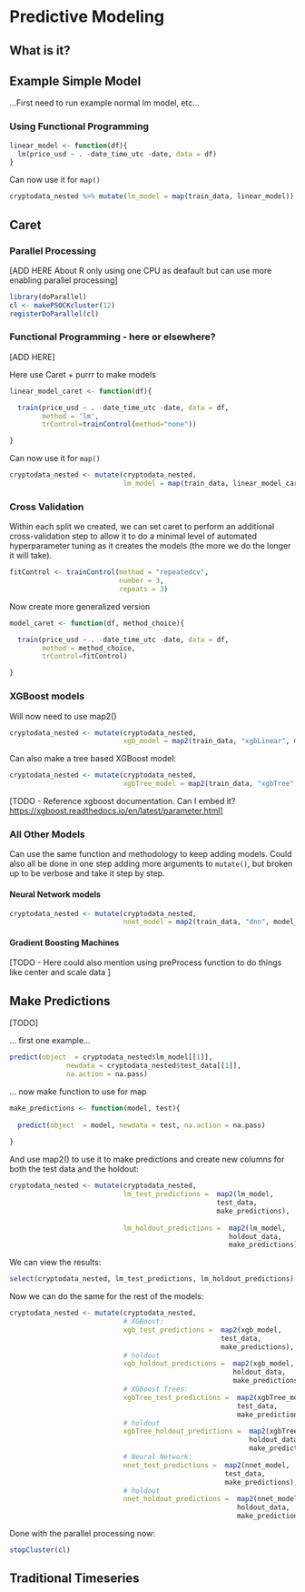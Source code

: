 # Predictive Modeling {#predictive-modeling}

## What is it?

<!-- [TODO - Here talk about how models are meant to give us a simpler version of the world that we can extrapolate the information we need out of, but most models don't expect to be perfect so our job is to understand the expected levels of accuracy and put them to the test before we actually make any conclusive decision edit and add] -->

## Example Simple Model {#example-simple-model}

...First need to run example normal lm model, etc...

### Using Functional Programming {#using-functional-programming}

<!-- [TODO - Explain here] -->

```r
linear_model <- function(df){
  lm(price_usd ~ . -date_time_utc -date, data = df)
}
```

Can now use it for `map()`

```r
cryptodata_nested %>% mutate(lm_model = map(train_data, linear_model))
```

## Caret

### Parallel Processing

[ADD HERE About R only using one CPU as deafault but can use more enabling parallel processing]

```r
library(doParallel)
cl <- makePSOCKcluster(12)
registerDoParallel(cl)
```

### Functional Programming - here or elsewhere?

[ADD HERE]

Here use Caret + purrr to make models

```r
linear_model_caret <- function(df){

  train(price_usd ~ . -date_time_utc -date, data = df,
        method = 'lm',
        trControl=trainControl(method="none"))

}
```

Can now use it for `map()`

```r
cryptodata_nested <- mutate(cryptodata_nested, 
                            lm_model = map(train_data, linear_model_caret))
```

### Cross Validation

Within each split we created, we can set caret to perform an additional cross-validation step to allow it to do a minimal level of automated hyperparameter tuning as it creates the models (the more we do the longer it will take).

```r
fitControl <- trainControl(method = "repeatedcv",
                           number = 3,
                           repeats = 3)
```

<!-- [TODO - here need to explain "method" options like I did in the high-level version (use those images)] -->

Now create more generalized version

```r
model_caret <- function(df, method_choice){

  train(price_usd ~ . -date_time_utc -date, data = df,
        method = method_choice,
        trControl=fitControl)

}
```

### XGBoost models

Will now need to use map2()

```r
cryptodata_nested <- mutate(cryptodata_nested, 
                            xgb_model = map2(train_data, "xgbLinear", model_caret))
```

Can also make a tree based XGBoost model:

```r
cryptodata_nested <- mutate(cryptodata_nested, 
                            xgbTree_model = map2(train_data, "xgbTree", model_caret))
```

[TODO - Reference xgboost documentation. Can I embed it? <https://xgboost.readthedocs.io/en/latest/parameter.html>]

### All Other Models

Can use the same function and methodology to keep adding models. Could also all be done in one step adding more arguments to `mutate()`, but broken up to be verbose and take it step by step.

#### Neural Network models

```r
cryptodata_nested <- mutate(cryptodata_nested, 
                            nnet_model = map2(train_data, "dnn", model_caret))
```

#### Gradient Boosting Machines

<!-- ```{r} -->

<!-- cryptodata_nested <- mutate(cryptodata_nested, -->

<!--                             gbm = map2(train_data, "gbm", model_caret)) -->

<!-- ``` -->

[TODO - Here could also mention using preProcess function to do things like center and scale data ]

## Make Predictions

[TODO]

... first one example...

```r
predict(object  = cryptodata_nested$lm_model[[1]],
              newdata = cryptodata_nested$test_data[[1]],
              na.action = na.pass)
```

... now make function to use for map

```r
make_predictions <- function(model, test){
  
  predict(object  = model, newdata = test, na.action = na.pass)
  
}
```

And use map2() to use it to make predictions and create new columns for both the test data and the holdout:

```r
cryptodata_nested <- mutate(cryptodata_nested, 
                            lm_test_predictions =  map2(lm_model,
                                                   test_data,
                                                   make_predictions),
                            
                            lm_holdout_predictions =  map2(lm_model,
                                                      holdout_data,
                                                      make_predictions))
```

We can view the results:

```r
select(cryptodata_nested, lm_test_predictions, lm_holdout_predictions)
```

Now we can do the same for the rest of the models:

```r
cryptodata_nested <- mutate(cryptodata_nested, 
                            # XGBoost:
                            xgb_test_predictions =  map2(xgb_model,
                                                    test_data,
                                                    make_predictions),
                            # holdout
                            xgb_holdout_predictions =  map2(xgb_model,
                                                       holdout_data,
                                                       make_predictions),
                            # XGBoost Trees:
                            xgbTree_test_predictions =  map2(xgbTree_model,
                                                        test_data,
                                                        make_predictions),
                            # holdout
                            xgbTree_holdout_predictions =  map2(xgbTree_model,
                                                           holdout_data,
                                                           make_predictions),
                            # Neural Network:
                            nnet_test_predictions =  map2(nnet_model,
                                                     test_data,
                                                     make_predictions),
                            # holdout
                            nnet_holdout_predictions =  map2(nnet_model,
                                                        holdout_data,
                                                        make_predictions))
```

Done with the parallel processing now:

```r
stopCluster(cl)
```

## Traditional Timeseries

<!-- [TODO - HERE TALK ABOUT ARIMA AND ETS AND MAKE MODELS! KEEP SAME STRUCTURE AND WILL BE ABLE TO DO postResample()] -->

<!-- [TODO - AFTERWARDS ALSO NEED TO ADD NEW STEPS INTO NEXT SECTION!] -->



<!-- ### Convert to tsibble {#convert-to-tsibble-pred-model} -->

<!-- Repeat the steps we performed in the [Data Prep section to convert the data to the [**tsibble**]{style="color: blue;"} format](#convert-to-tsibble): -->

<!-- STEPS BELOW NEED TO BE CONVERTED FOR NESTED DATA USING FUNCTIONAL PROGRAMMING -->
<!-- ```{r} -->
<!-- cryptodata <- mutate(cryptodata, ts_index = anytime(paste0(pkDummy,':00:00'))) -->
<!-- # Distinct data by ts_index and symbol -->
<!-- cryptodata <- distinct(cryptodata, symbol, ts_index, .keep_all=TRUE) -->
<!-- # Convert to tsibble -->
<!-- cryptodata <- as_tsibble(cryptodata, index = ts_index, key = symbol) -->
<!-- ``` -->





